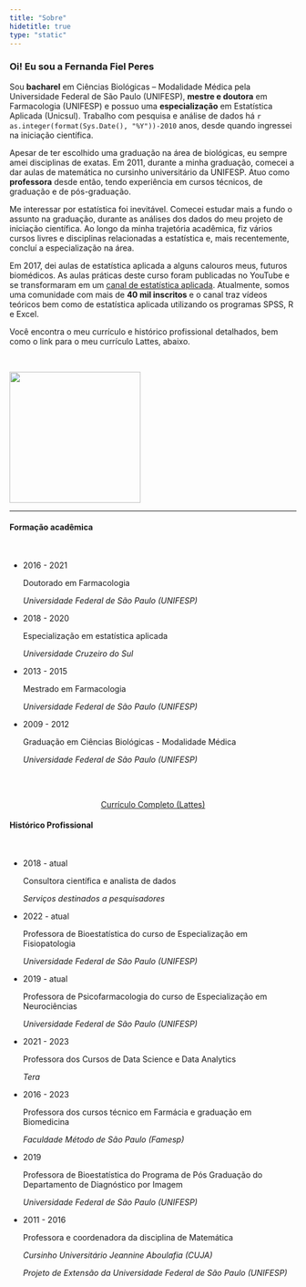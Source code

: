 ```yaml
---
title: "Sobre"
hidetitle: true
type: "static"
---
```


<div class="sobre row">
  
<div class = "column1">

### Oi! Eu sou a Fernanda Fiel Peres

Sou **bacharel** em Ciências Biológicas – Modalidade Médica pela Universidade Federal de São Paulo (UNIFESP), **mestre e doutora** em Farmacologia (UNIFESP) e possuo uma **especialização** em Estatística Aplicada (Unicsul). Trabalho com pesquisa e análise de dados há `r as.integer(format(Sys.Date(), "%Y"))-2010` anos, desde quando ingressei na iniciação científica.  
  
Apesar de ter escolhido uma graduação na área de biológicas, eu sempre amei disciplinas de exatas. Em 2011, durante a minha graduação, comecei a dar aulas de matemática no cursinho universitário da UNIFESP. Atuo como **professora** desde então, tendo experiência em cursos técnicos, de graduação e de pós-graduação.  
  
Me interessar por estatística foi inevitável. Comecei estudar mais a fundo o assunto na graduação, durante as análises dos dados do meu projeto de iniciação científica. Ao longo da minha trajetória acadêmica, fiz vários cursos livres e disciplinas relacionadas a estatística e, mais recentemente, concluí a especialização na área.  
  
Em 2017, dei aulas de estatística aplicada a alguns calouros meus, futuros biomédicos. As aulas práticas deste curso foram publicadas no YouTube e se transformaram em um [canal de estatística aplicada](https://youtube.com/c/FernandaPeres). Atualmente, somos uma comunidade com mais de **40 mil inscritos** e o canal traz vídeos teóricos bem como de estatística aplicada utilizando os programas SPSS, R e Excel.  
  
Você encontra o meu currículo e histórico profissional detalhados, bem como o link para o meu currículo Lattes, abaixo.  

<br>
</div>

<div class="column2">
<img width="230" src="/static/sobre_files/author.jpg" alt="" loading="lazy">
<br>
</div>

<hr>

<div class = "column3">

#### Formação acadêmica

<link rel="stylesheet" href="https://maxcdn.bootstrapcdn.com/font-awesome/4.5.0/css/font-awesome.min.css">

<br>

<ul>

<li>
<p>2016 - 2021</p>
<p>Doutorado em Farmacologia</p>
<p><i>Universidade Federal de São Paulo (UNIFESP)</i></p>
</li>

<li>
<p>2018 - 2020</p>
<p>Especialização em estatística aplicada</p>
<p><i>Universidade Cruzeiro do Sul</i></p>
</li>

<li>
<p>2013 - 2015</p>
<p>Mestrado em Farmacologia</p>
<p><i>Universidade Federal de São Paulo (UNIFESP)</i></p>
</li>

<li>
<p>2009 - 2012</p>
<p>Graduação em Ciências Biológicas - Modalidade Médica</p>
<p><i>Universidade Federal de São Paulo (UNIFESP)</i></p>
</li>

</ul>

<br><br>

<center>
<a href="http://lattes.cnpq.br/7696717599003359" class="button">Currículo Completo (Lattes)</a>
</center>

</div>


<div class = "column4">

#### Histórico Profissional

<br>

<ul>

<li class = "g">
<p>2018 - atual</p>
<p>Consultora científica e analista de dados</p>
<p><i>Serviços destinados a pesquisadores</i></p>
</li>

<li class = "t">
<p>2022 - atual</p>
<p>Professora de Bioestatística do curso de Especialização em Fisiopatologia</p>
<p><i>Universidade Federal de São Paulo (UNIFESP)</i></p>
</li>

<li class = "t">
<p>2019 - atual</p>
<p>Professora de Psicofarmacologia do curso de Especialização em Neurociências</p>
<p><i>Universidade Federal de São Paulo (UNIFESP)</i></p>
</li>

<li class = "t">
<p>2021 - 2023</p>
<p>Professora dos Cursos de Data Science e Data Analytics</p>
<p><i>Tera</i></p>
</li>

<li class = "t">
<p>2016 - 2023</p>
<p>Professora dos cursos técnico em Farmácia e graduação em Biomedicina</p>
<p><i>Faculdade Método de São Paulo (Famesp)</i></p>
</li>

<!--
<li class = "t">
<p>2020</p>
<p>Professora do curso de graduação em Biomedicina</p>
<p><i>Universidade Paulista (UNIP)</i></p>
</li>
-->

<li class = "t">
<p>2019</p>
<p>Professora de Bioestatística do Programa de Pós Graduação do Departamento de Diagnóstico por Imagem</p>
<p><i>Universidade Federal de São Paulo (UNIFESP)</i></p>
</li>

<li class = "t">
<p>2011 - 2016</p>
<p>Professora e coordenadora da disciplina de Matemática</p>
<p><i>Cursinho Universitário Jeannine Aboulafia (CUJA)</i></p>
<p><i>Projeto de Extensão da Universidade Federal de São Paulo (UNIFESP)</i></p>
</li>

</ul>
  
</div>

</div>
